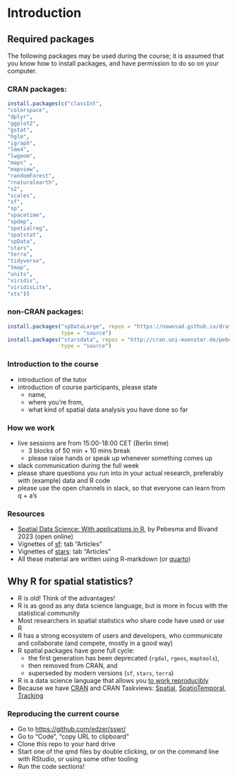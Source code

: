 # Introduction {.unnumbered}

## Required packages

The following packages may be used during the course; it is assumed
that you know how to install packages, and have permission to do
so on your computer. 

### CRAN packages:

```r
install.packages(c("classInt",
"colorspace",
"dplyr",
"ggplot2",
"gstat",
"hglm",
"igraph",
"lme4",
"lwgeom",
"maps" ,
"mapview",
"randomForest",
"rnaturalearth",
"s2",
"scales",
"sf",
"sp",
"spacetime",
"spdep",
"spatialreg",
"spatstat",
"spData",
"stars",
"terra",
"tidyverse",
"tmap",
"units",
"viridis",
"viridisLite",
"xts"))
```

### non-CRAN packages:

```r
install.packages("spDataLarge", repos = "https://nowosad.github.io/drat/", 
				 type = "source")
install.packages("starsdata", repos = "http://cran.uni-muenster.de/pebesma/", 
				 type = "source")
```

### Introduction to the course

* introduction of the tutor
* introduction of course participants, please state
   * name,
   * where you're from,
   * what kind of spatial data analysis you have done so far

### How we work

* live sessions are from 15:00-18:00 CET (Berlin time)
   * 3 blocks of 50 min + 10 mins break
   * please raise hands or speak up whenever something comes up
* slack communication during the full week
* please share questions you run into in your actual research, preferably with (example) data and R code
* please use the open channels in slack, so that everyone can learn from q + a's

### Resources

* [Spatial Data Science: With applications in R](https://r-spatial.org/book/), by Pebesma and Bivand 2023 (open online)
* Vignettes of [sf](https://r-spatial.github.io/sf/): tab "Articles"
* Vignettes of [stars](https://r-spatial.github.io/stars/): tab "Articles"
* All these material are written using R-markdown (or [quarto](https://quarto.org/))

## Why R for spatial statistics?

* R is old! Think of the advantages!
* R is as good as any data science language, but is more in focus with the statistical community
* Most researchers in spatial statistics who share code have used or use R
* R has a strong ecosystem of users and developers, who communicate and collaborate (and compete, mostly in a good way)
* R spatial packages have gone full cycle: 
    * the first generation has been deprecated (`rgdal`, `rgeos`, `maptools`),
    * then removed from CRAN, and 
    * superseded by modern versions (`sf`, `stars`, `terra`)
* R is a data science language that allows you [to work reproducibly](https://eartharxiv.org/repository/view/3216/)
* Because we have [CRAN](https://cran.r-project.org/) and CRAN Taskviews: [Spatial](https://cran.r-project.org/web/views/Spatial.html), [SpatioTemporal](https://cran.r-project.org/web/views/SpatioTemporal.html), [Tracking](https://cran.r-project.org/web/views/Tracking.html)

### Reproducing the current course

* Go to [https://github.com/edzer/sswr/](https://github.com/edzer/sswr/)
* Go to "Code", "copy URL to clipboard"
* Clone this repo to your hard drive
* Start one of the qmd files by double clicking, or on the command line with RStudio, or using some other tooling
* Run the code sections!
